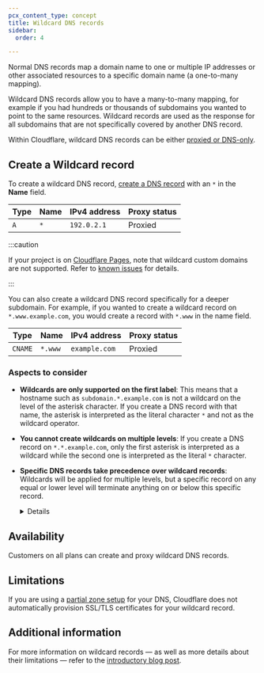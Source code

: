 ```yaml
---
pcx_content_type: concept
title: Wildcard DNS records
sidebar:
  order: 4

---
```



Normal DNS records map a domain name to one or multiple IP addresses or other associated resources to a specific domain name (a one-to-many mapping).

Wildcard DNS records allow you to have a many-to-many mapping, for example if you had hundreds or thousands of subdomains you wanted to point to the same resources. Wildcard records are used as the response for all subdomains that are not specifically covered by another DNS record.

Within Cloudflare, wildcard DNS records can be either [proxied or DNS-only](/dns/manage-dns-records/reference/proxied-dns-records/).

## Create a Wildcard record

To create a wildcard DNS record, [create a DNS record](/dns/manage-dns-records/how-to/create-dns-records/) with an `*` in the **Name** field.

<Example>

| Type | Name | IPv4 address | Proxy status |
| ---- | ---- | ------------ | ------------ |
| `A`  | `*`  | `192.0.2.1`  | Proxied      |

</Example>

:::caution


If your project is on [Cloudflare Pages](/pages/), note that wildcard custom domains are not supported. Refer to [known issues](/pages/platform/known-issues/#custom-domains) for details.


:::

You can also create a wildcard DNS record specifically for a deeper subdomain. For example, if you wanted to create a wildcard record on `*.www.example.com`, you would create a record with `*.www` in the name field.

<Example>

| Type    | Name    | IPv4 address  | Proxy status |
| ------- | ------- | ------------- | ------------ |
| `CNAME` | `*.www` | `example.com` | Proxied      |

</Example>

### Aspects to consider

* **Wildcards are only supported on the first label**: This means that a hostname such as `subdomain.*.example.com` is not a wildcard on the level of the asterisk character. If you create a DNS record with that name, the asterisk is interpreted as the literal character `*` and not as the wildcard operator.

* **You cannot create wildcards on multiple levels**: If you create a DNS record on `*.*.example.com`, only the first asterisk is interpreted as a wildcard while the second one is interpreted as the literal `*` character.

* **Specific DNS records take precedence over wildcard records**: Wildcards will be applied for multiple levels, but a specific record on any equal or lower level will terminate anything on or below this specific record.


  <Details header="Example">

  If you have only these two records on your domain, `A` and `TXT`:

  | Type  | Name                      | Content       |
  | ----- | ------------------------- | ------------- |
  | `A`   | `*.example.com`           | `192.0.2.3`   |
  | `TXT` | `subdomain1.example.com ` | `<some_text>` |

  The `A` wildcard record will be used for queries going to any subdomain of `example.com` except `subdomain1.example.com` or anything below that specific label (`deeper.label.subdomain1.example.com`).

  The wildcard will still be used for deeper labels that are not below the specific record on `subdomain1.example.com` — for example, `deeper.label.subdomain2.example.com`.

  </Details>

## Availability

Customers on all plans can create and proxy wildcard DNS records.

## Limitations

If you are using a [partial zone setup](/dns/zone-setups/partial-setup/) for your DNS, Cloudflare does not automatically provision SSL/TLS certificates for your wildcard record.

<Render file="partial-zone-acm-dcv-wildcard" product="ssl" />

## Additional information

For more information on wildcard records — as well as more details about their limitations — refer to the [introductory blog post](https://blog.cloudflare.com/wildcard-proxy-for-everyone/).
